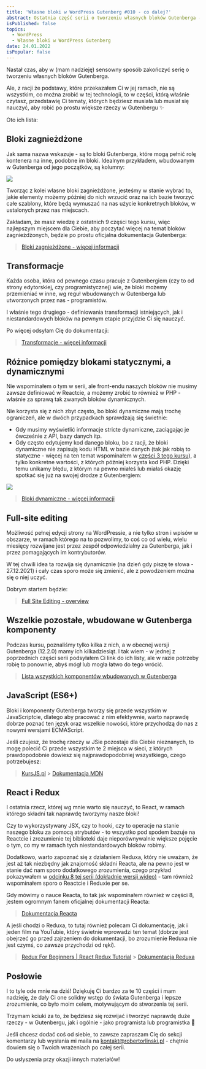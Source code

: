 ```yaml
---
title: 'Własne bloki w WordPress Gutenberg #010 - co dalej?'
abstract: Ostatnia część serii o tworzeniu własnych bloków Gutenberga - pokazuję w niej, co możesz przyswoić w dalszej kolejności, aby się rozwijać!
isPublished: false
topics:
  - WordPress
  - Własne bloki w WordPress Gutenberg
date: 24.01.2022
isPopular: false
---
```


Nastał czas, aby w (mam nadzieję) sensowny sposób zakończyć serię o tworzeniu własnych bloków Gutenberga.

Ale, z racji że podstawy, które przekazałem Ci w jej ramach, nie są wszystkim, co można zrobić w tej technologii, to w części, którą właśnie czytasz, przedstawię Ci tematy, których będziesz musiała lub musiał się nauczyć, aby robić po prostu większe rzeczy w Gutenbergu ✨

Oto ich lista:

## Bloki zagnieżdżone

Jak sama nazwa wskazuje - są to bloki Gutenberga, które mogą pełnić rolę kontenera na inne, podobne im bloki. Idealnym przykładem, wbudowanym w Gutenberga od jego początków, są kolumny:

![](./kolumny.jpg)

Tworząc z kolei własne bloki zagnieżdżone, jesteśmy w stanie wybrać to, jakie elementy możemy później do nich wrzucić oraz na ich bazie tworzyć całe szablony, które będą wymuszać na nas użycie konkretnych bloków, w ustalonych przez nas miejscach.

Zakładam, że masz wiedzę z ostatnich 9 części tego kursu, więc najlepszym miejscem dla Ciebie, aby poczytać więcej na temat bloków zagnieżdżonych, będzie po prostu oficjalna dokumentacja Gutenberga:

> [Bloki zagnieżdżone - więcej informacji](https://developer.wordpress.org/block-editor/how-to-guides/block-tutorial/nested-blocks-inner-blocks/)

## Transformacje

Każda osoba, która od pewnego czasu pracuje z Gutenbergiem (czy to od strony edytorskiej, czy programistycznej) wie, że bloki możemy przemieniać w inne, wg reguł wbudowanych w Gutenberga lub utworzonych przez nas - programistów.

I właśnie tego drugiego - definiowania transformacji istniejących, jak i niestandardowych bloków na pewnym etapie przyjdzie Ci się nauczyć.

Po więcej odsyłam Cię do dokumentacji:

> [Transformacje - więcej informacji](https://developer.wordpress.org/block-editor/reference-guides/block-api/block-transforms/)

## Różnice pomiędzy blokami statycznymi, a dynamicznymi

Nie wspominałem o tym w serii, ale front-endu naszych bloków nie musimy zawsze definiować w Reactcie, a możemy zrobić to również w PHP - właśnie za sprawą tak zwanych bloków dynamicznych.

Nie korzysta się z nich zbyt często, bo bloki dynamiczne mają trochę ograniczeń, ale w dwóch przypadkach sprawdzają się świetnie:

- Gdy musimy wyświetlić informacje stricte dynamiczne, zaciągając je ówcześnie z API, bazy danych itp.
- Gdy często edytujemy kod danego bloku, bo z racji, że bloki dynamiczne nie zapisują kodu HTML w bazie danych (tak jak robią to statyczne - więcej na ten temat wspominałem w [części 3 tego kursu](/wordpress-gutenberg-003)), a tylko konkretne wartości, z których później korzysta kod PHP. Dzięki temu unikamy błędu, z którym na pewno miałeś lub miałaś okazję spotkać się już na swojej drodze z Gutenbergiem:

![](./blad.jpg)

> [Bloki dynamiczne - więcej informacji](https://developer.wordpress.org/block-editor/how-to-guides/block-tutorial/creating-dynamic-blocks/)

## Full-site editing

Możliwość pełnej edycji strony na WordPressie, a nie tylko stron i wpisów w obszarze, w ramach którego na to pozwolimy, to coś co od wielu, wielu miesięcy rozwijane jest przez zespół odpowiedzialny za Gutenberga, jak i przez pomagających im kontrybutorów.

W tej chwili idea ta rozwija się dynamicznie (na dzień gdy piszę te słowa - 27.12.2021) i cały czas sporo może się zmienić, ale z powodzeniem można się o niej uczyć.

Dobrym startem będzie:

> [Full Site Editing - overview](https://developer.wordpress.org/block-editor/getting-started/full-site-editing/)

## Wszelkie pozostałe, wbudowane w Gutenberga komponenty

Podczas kursu, poznaliśmy tylko kilka z nich, a w obecnej wersji Gutenberga (12.2.0) mamy ich kilkadziesiąt. I tak wiem - w jednej z poprzednich części serii podsyłałem Ci link do ich listy, ale w razie potrzeby robię to ponownie, abyś mógł lub mogła łatwo do tego wrócić.

> [Lista wszystkich komponentów wbudowanych w Gutenberga](https://github.com/WordPress/gutenberg/tree/trunk/packages/components/src)

## JavaScript (ES6+)

Bloki i komponenty Gutenberga tworzy się przede wszystkim w JavaScriptcie, dlatego aby pracować z nim efektywnie, warto naprawdę dobrze poznać ten język oraz wszelkie nowości, które przychodzą do nas z nowymi wersjami ECMAScript.

Jeśli czujesz, że trochę rzeczy w JSie pozostaje dla Ciebie nieznanych, to mogę polecić Ci przede wszystkim te 2 miejsca w sieci, z których prawdopodobnie dowiesz się najprawdopodobniej wszystkiego, czego potrzebujesz:

> [KursJS.pl](http://kursjs.pl/) > [Dokumentacja MDN](https://developer.mozilla.org/en-US/docs/Web/javascript)

## React i Redux

I ostatnia rzecz, której wg mnie warto się nauczyć, to React, w ramach którego składni tak naprawdę tworzymy nasze bloki!

Czy to wykorzystywany JSX, czy to hooki, czy to operacje na stanie naszego bloku za pomocą atrybutów - to wszystko pod spodem bazuje na Reactcie i zrozumienie tej biblioteki daje nieporównywalnie większe pojęcie o tym, co my w ramach tych niestandardowych bloków robimy.

Dodatkowo, warto zapoznać się z działaniem Reduxa, który nie uważam, że jest aż tak niezbędny jak znajomość składni Reacta, ale na pewno jest w stanie dać nam sporo dodatkowego zrozumienia, czego przykład pokazywałem w [odcinku 8 tej serii (dokładnie wersji wideo)](https://www.youtube.com/watch?v=a6CtXekVir8) - tam również wspominałem sporo o Reactcie i Reduxie per se.

Gdy mówimy o nauce Reacta, to tak jak wspominałem również w części 8, jestem ogromnym fanem oficjalnej dokumentacji Reacta:

> [Dokumentacja Reacta](https://reactjs.org/docs/getting-started.html)

A jeśli chodzi o Reduxa, to tutaj również polecam Ci dokumentację, jak i jeden film na YouTubie, który świetnie wprowadzi ten temat (dobrze jest obejrzeć go przed zajrzeniem do dokumentacji, bo zrozumienie Reduxa nie jest czymś, co zawsze przychodzi od ręki).

> [Redux For Beginners | React Redux Tutorial](https://www.youtube.com/watch?v=CVpUuw9XSjY) > [Dokumentacja Reduxa](https://redux.js.org/introduction/getting-started)

## Posłowie

I to tyle ode mnie na dziś! Dziękuję Ci bardzo za te 10 części i mam nadzieję, że dały Ci one solidny wstęp do świata Gutenberga i lepsze zrozumienie, co było moim celem, motywującym do stworzenia tej serii.

Trzymam kciuki za to, że będziesz się rozwijać i tworzyć naprawdę duże rzeczy - w Gutenbergu, jak i ogólnie - jako programista lub programistka 🚀

Jeśli chcesz dodać coś od siebie, to zawsze zapraszam Cię do sekcji komentarzy lub wysłania mi maila na [kontakt@robertorlinski.pl](mailto:kontakt@robertorlinski.pl) - chętnie dowiem się o Twoich wrażeniach po całej serii.

Do usłyszenia przy okazji innych materiałów!
